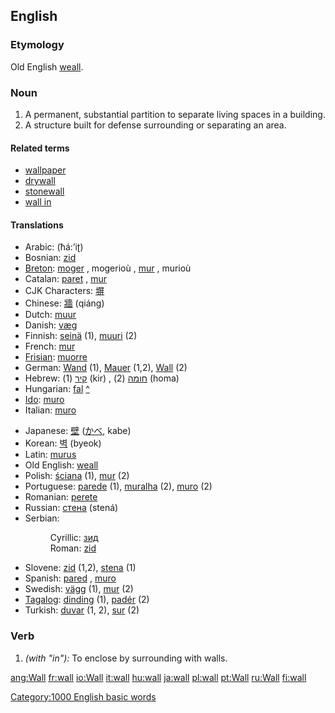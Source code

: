 ==English==

{{rank|honour|individual|girls|808|wall|cry|step|turning}}

===Etymology===
Old English [[weall]].

===Noun===
{{en-noun-reg}}

# A permanent, substantial partition to separate living spaces in a building.
# A structure built for defense surrounding or separating an area.

====Related terms====
*[[wallpaper]]
*[[drywall]]
*[[stonewall]]
*[[wall in]]

====Translations====
{{top}}
*Arabic: {{ARchar|[[حائط]]}} (ħá:’iʈ)
*Bosnian: [[zid#Bosnian|zid]] {{m}}
*[[Breton]]: [[moger]] {{f}}, mogerioù {{p}}, [[mur]] {{f}}, murioù {{p}}
*Catalan: [[paret]] {{f}}, [[mur]] {{m}}
*CJK Characters: [[塀]]
*Chinese: [[牆]] (qiáng)
*Dutch: [[muur]]
*Danish: [[væg]]
*Finnish: [[seinä]] (1), [[muuri]] (2)
*French: [[mur]] {{m}}
*[[Frisian]]: [[muorre]]
*German: [[Wand]] {{f}} (1), [[Mauer]] {{f}} (1,2), [[Wall]] {{m}} (2)
*Hebrew: [[קיר]] {{m}} (1) (kir) , [[חומה]] {{f}} (2) (homa)
*Hungarian: [[fal]] [[:hu:fal|^]] 
*[[Ido]]: [[muro]]
*Italian: [[muro]] {{m}}
{{mid}}
*Japanese: [[壁]] ([[かべ]], kabe)
*Korean: [[벽]] (byeok)
*Latin: [[murus]] {{m}}
*Old English: [[weall]] {{m}}
*Polish: [[ściana]] {{f}} (1), [[mur]] {{m}} (2)
*Portuguese: [[parede]] {{f}} (1), [[muralha]] {{f}} (2), [[muro]] {{m}} (2)
*Romanian: [[perete]] {{m}}
*Russian: [[стена]] (stená) {{f}}
*Serbian:
*:Cyrillic: [[зид#Serbian|зид]] {{m}}
*:Roman: [[zid#Serbian|zid]] {{m}}
*Slovene: [[zid]] {{m}} (1,2), [[stena]] {{f}} (1)
*Spanish: [[pared]] {{f}}, [[muro]] {{m}}
*Swedish: [[vägg]] (1), [[mur]] (2)
*[[Tagalog]]: [[dinding]] (1), [[padér]] (2)
*Turkish: [[duvar]] (1, 2), [[sur]] (2)
{{bottom}}

===Verb===
{{en-infl-reg-consonant|wall||}}

# ''(with "in"):'' To enclose by surrounding with walls.

[[Category:1000 English basic words]]
[[ang:Wall]]
[[fr:wall]]
[[io:Wall]]
[[it:wall]]
[[hu:wall]]
[[ja:wall]]
[[pl:wall]]
[[pt:Wall]]
[[ru:Wall]]
[[fi:wall]]